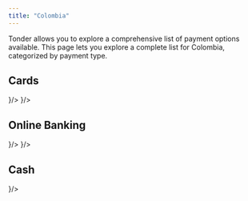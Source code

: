 ```yaml
---
title: "Colombia"
---
```


Tonder allows you to explore a comprehensive list of payment options available. This page lets you explore a complete list for Colombia, categorized by payment type. 

## Cards

<CardGroup cols={4}>
  <Card title="Visa" icon={
    <svg xmlns="http://www.w3.org/2000/svg" width="48" height="32" fill="none"><path d="M0 4a4 4 0 0 1 4-4h40a4 4 0 0 1 4 4v24a4 4 0 0 1-4 4H4a4 4 0 0 1-4-4V4z" fill="#1434CB"/><path d="m19.21 9.196-5.242 12.626h-3.43l-2.59-10.074c-.13-.59-.323-.85-.776-1.112C6.395 10.242 5.1 9.786 4 9.588l.065-.393h5.501c.712 0 1.36.458 1.489 1.309l1.36 7.327 3.365-8.57h3.43v-.066zm13.398 8.505c0-3.337-4.53-3.533-4.53-4.972 0-.458.453-.916 1.359-1.047.453-.065 1.747-.13 3.171.589l.583-2.682C32.414 9.327 31.443 9 30.149 9c-3.172 0-5.437 1.7-5.437 4.187 0 1.832 1.618 2.813 2.848 3.402 1.23.588 1.683.981 1.683 1.57 0 .85-.971 1.243-1.942 1.243-1.618 0-2.589-.458-3.301-.785l-.582 2.747c.776.328 2.135.655 3.56.655 3.365 0 5.566-1.701 5.63-4.318zm8.415 4.121H44L41.411 9.196h-2.783a1.43 1.43 0 0 0-1.36.916l-4.854 11.71h3.366l.647-1.897h4.143l.453 1.897zm-3.625-4.448 1.683-4.71.97 4.71h-2.653zM23.806 9.196l-2.654 12.626h-3.236L20.57 9.196h3.236z" fill="#fff"/><path fill-rule="evenodd" clip-rule="evenodd" d="M44 1H4a3 3 0 0 0-3 3v24a3 3 0 0 0 3 3h40a3 3 0 0 0 3-3V4a3 3 0 0 0-3-3zM4 0a4 4 0 0 0-4 4v24a4 4 0 0 0 4 4h40a4 4 0 0 0 4-4V4a4 4 0 0 0-4-4H4z" fill="#fff" fill-opacity=".1"/></svg>
  }/>
  <Card title="MasterCard" icon={
    <svg xmlns="http://www.w3.org/2000/svg" width="48" height="32" fill="none"><rect width="48" height="32" rx="4" fill="#000"/><path d="M0 4a4 4 0 0 1 4-4h40a4 4 0 0 1 4 4v24a4 4 0 0 1-4 4H4a4 4 0 0 1-4-4V4z" fill="#000"/><path d="M28.867 7.369h-9.735v17.41h9.735V7.37z" fill="#FF5F00"/><path d="M19.751 16.072a11.01 11.01 0 0 1 1.117-4.84A11.064 11.064 0 0 1 24 7.367a11.172 11.172 0 0 0-11.737-1.254 11.107 11.107 0 0 0-4.568 4.085 11.033 11.033 0 0 0 0 11.749 11.107 11.107 0 0 0 4.568 4.084A11.172 11.172 0 0 0 24 24.778a11.064 11.064 0 0 1-3.132-3.865 11.012 11.012 0 0 1-1.117-4.84z" fill="#EB001B"/><path fill-rule="evenodd" clip-rule="evenodd" d="M40.305 21.947a11.033 11.033 0 0 0 0-11.749 11.106 11.106 0 0 0-4.568-4.084A11.172 11.172 0 0 0 24 7.367a11.084 11.084 0 0 1 3.13 3.866 11.03 11.03 0 0 1 0 9.678A11.084 11.084 0 0 1 24 24.778a11.172 11.172 0 0 0 11.737 1.254 11.107 11.107 0 0 0 4.568-4.085zm.634.629v.356h-.079v-.356h-.144v-.073h.367v.073h-.144zm.714-.073v.43h-.08v-.326l-.121.28h-.083l-.121-.279v.324h-.08v-.43h.113l.13.296.13-.295h.112z" fill="#F79E1B"/><path fill-rule="evenodd" clip-rule="evenodd" d="M44 1H4a3 3 0 0 0-3 3v24a3 3 0 0 0 3 3h40a3 3 0 0 0 3-3V4a3 3 0 0 0-3-3zM4 0a4 4 0 0 0-4 4v24a4 4 0 0 0 4 4h40a4 4 0 0 0 4-4V4a4 4 0 0 0-4-4H4z" fill="#fff" fill-opacity=".1"/><rect x=".5" y=".5" width="47" height="31" rx="3.5" stroke="#000" stroke-opacity=".05"/></svg>
  }/>
</CardGroup>

## Online Banking

<CardGroup cols={4}>
  <Card title="Davivienda" icon={
    <svg xmlns="http://www.w3.org/2000/svg" width="48" height="32" fill="none"><path d="M0 3a3 3 0 0 1 3-3h42a3 3 0 0 1 3 3v26a3 3 0 0 1-3 3H3a3 3 0 0 1-3-3V3z" fill="#EFEFEF"/><path fill-rule="evenodd" clip-rule="evenodd" d="M45 1H3a2 2 0 0 0-2 2v26a2 2 0 0 0 2 2h42a2 2 0 0 0 2-2V3a2 2 0 0 0-2-2zM3 0a3 3 0 0 0-3 3v26a3 3 0 0 0 3 3h42a3 3 0 0 0 3-3V3a3 3 0 0 0-3-3H3z" fill="#000" fill-opacity=".1"/><path d="M30.07 25.762c-.02-.463-.027-.924.092-1.377.123-.47.415-.702.893-.725.205-.01.353.088.486.221.304.307.516.679.722 1.053.216.391.411.795.671 1.16.048.066.102.13.16.188.167.168.386.14.51-.065a.845.845 0 0 0 .107-.39c.028-.433-.012-.865-.036-1.297-.01-.18-.017-.36-.017-.54-.001-.181.11-.3.277-.308a.305.305 0 0 1 .329.297c.014.394.022.788.03 1.182.009.385.009.77-.097 1.144-.13.458-.45.697-.919.695a.55.55 0 0 1-.334-.123c-.297-.223-.495-.53-.688-.84-.29-.466-.502-.977-.802-1.437a1.423 1.423 0 0 0-.18-.228c-.164-.163-.358-.146-.492.048-.125.18-.134.392-.144.6-.015.308.012.614.032.92.016.243.023.486.023.73.001.214-.094.323-.28.328-.187.006-.317-.114-.326-.317-.012-.272-.012-.545-.017-.817v-.103z" fill="#EC2E25"/><path d="M35.136 25.708c0-.253-.002-.506 0-.76.001-.186.1-.297.26-.3.17-.003.283.113.284.3.002.457 0 .915-.001 1.372 0 .08.005.142.106.153.598.07 1.19.069 1.762-.15.243-.093.46-.227.613-.448.267-.382.22-.81-.119-1.13-.338-.318-.751-.467-1.198-.546a3.945 3.945 0 0 0-1.754.077.33.33 0 0 1-.072.012c-.125.007-.248.004-.295-.146-.033-.11.038-.232.182-.296.261-.116.543-.146.822-.164.711-.047 1.414 0 2.089.254.383.144.726.353.957.703.447.68.172 1.395-.344 1.798-.395.309-.861.435-1.344.504a5.182 5.182 0 0 1-1.434.003c-.383-.052-.537-.21-.517-.58.011-.218.002-.437.002-.656z" fill="#EC2E26"/><path d="M4.963 25.64c0 .234.002.467-.001.7-.001.076.022.122.1.131.637.077 1.267.073 1.869-.19.29-.126.522-.32.633-.627.14-.384.018-.713-.349-1.007-.37-.297-.806-.41-1.261-.474a3.896 3.896 0 0 0-1.569.1.421.421 0 0 1-.057.012c-.18.025-.287-.025-.322-.147-.03-.11.05-.234.202-.298.23-.098.476-.13.722-.15.79-.062 1.567-.012 2.308.303.34.146.634.356.837.675.418.653.151 1.357-.34 1.754-.342.275-.745.41-1.169.487a5.33 5.33 0 0 1-1.633.036.814.814 0 0 1-.291-.086c-.133-.072-.215-.18-.216-.337-.001-.54-.003-1.08 0-1.62 0-.15.113-.252.261-.254.148-.002.264.097.268.248.007.248.002.496.002.744h.006z" fill="#EB2D24"/><path d="M26.918 25.102c.257 0 .514-.001.77.001.168.002.248.087.247.253-.002.174-.073.25-.247.25-.484.002-.969 0-1.453.001-.055 0-.134-.031-.157.03-.02.053.042.104.08.148.272.328.633.503 1.036.604.671.167 1.342.16 2.013-.002.211-.05.346.003.38.134.035.138-.062.256-.273.315-.655.184-1.321.177-1.988.094-.45-.056-.883-.176-1.274-.418-.395-.245-.672-.583-.734-1.05-.064-.48.127-.88.484-1.192.435-.382.973-.504 1.528-.569.435-.05.87-.039 1.306.001a.864.864 0 0 1 .24.05c.11.043.191.115.172.238-.02.129-.122.187-.245.182-.203-.01-.405-.034-.608-.046-.453-.027-.901.004-1.333.154-.344.12-.63.318-.792.663-.066.14-.056.158.092.159h.756z" fill="#ED2E25"/><path d="M21.287 26.99c-.157.008-.374-.129-.578-.29-.423-.337-.74-.767-1.037-1.212a9.483 9.483 0 0 1-.75-1.33c-.055-.119-.062-.236.016-.347.15-.213.43-.185.547.06.269.561.569 1.105.923 1.617.177.256.364.504.607.703.285.234.468.234.748-.001.293-.246.512-.556.722-.872.303-.458.569-.937.803-1.435.092-.194.248-.26.412-.188.181.08.258.258.166.45-.426.882-.915 1.724-1.627 2.412-.232.224-.488.418-.952.433z" fill="#EC2E25"/><path d="M15.053 26.99c-.308-.004-.516-.122-.712-.272-.41-.315-.714-.724-1.004-1.144a9.336 9.336 0 0 1-.813-1.43c-.114-.25.07-.503.337-.47.125.015.19.101.24.208a10.65 10.65 0 0 0 1.008 1.736c.165.227.34.45.57.617.242.175.406.177.647-.008.304-.235.522-.546.735-.86.322-.475.6-.976.843-1.496.083-.18.237-.244.404-.174.166.069.258.243.182.405-.458.967-.985 1.888-1.808 2.597-.232.2-.47.29-.629.292z" fill="#EC2E24"/><path d="M10.753 23.672c.225-.01.403.075.57.188.367.249.652.581.911.934.377.513.703 1.06.978 1.636.032.066.065.132.071.206.013.158-.089.3-.24.34-.156.04-.283-.016-.357-.173-.23-.489-.488-.962-.782-1.414-.207-.319-.423-.629-.707-.885-.314-.284-.518-.289-.836-.002-.376.338-.642.764-.906 1.19-.214.346-.4.71-.58 1.076-.098.203-.249.269-.42.19-.176-.081-.247-.262-.153-.455.43-.892.927-1.741 1.652-2.431.163-.155.344-.284.559-.359a.565.565 0 0 1 .24-.04z" fill="#ED2D25"/><path d="M41.462 23.67a.949.949 0 0 1 .573.187c.37.253.656.589.918.946.378.514.702 1.061.979 1.636.036.075.072.15.068.235a.326.326 0 0 1-.265.306c-.147.03-.26-.022-.33-.173-.22-.46-.46-.91-.736-1.34-.22-.345-.447-.683-.754-.959-.325-.29-.519-.293-.847 0-.267.237-.47.528-.668.823-.308.461-.574.947-.813 1.447-.091.189-.249.258-.413.186a.331.331 0 0 1-.159-.457c.404-.84.872-1.638 1.525-2.312.163-.167.34-.316.552-.423a.824.824 0 0 1 .37-.102z" fill="#ED2E25"/><path d="M17.889 25.322v-1.314c0-.217.105-.337.292-.34.187-.002.31.116.31.326.004.895.004 1.79 0 2.686 0 .189-.123.297-.307.293-.176-.003-.293-.122-.294-.309-.002-.447-.001-.894-.001-1.342z" fill="#EA2E23"/><path d="M24.88 25.339c0 .442.004.884-.002 1.326-.003.254-.235.387-.455.27-.112-.06-.15-.164-.151-.28-.002-.885-.002-1.77.002-2.654 0-.212.117-.332.301-.333.19-.002.3.118.302.344.004.442.001.884.001 1.326h.002z" fill="#EC2D23"/><path d="M28.082 6.61c-.027-.122-.05-.213-.066-.305-.068-.407.1-.692.501-.724.67-.051 1.346-.06 2.016.007.335.035.473.234.477.575.004.385-.148.741-.202 1.116-.04.281-.078.563-.12.844-.018.11.014.18.11.25.676.506 1.358 1.008 1.992 1.568.276.244.522.516.712.835.403.678.241 1.311-.43 1.667a2.76 2.76 0 0 1-.822.269c-.464.082-.93.056-1.395.024-.164-.011-.183.043-.17.184.07.73.29 1.412.64 2.054.197.36.432.693.68 1.018.84 1.097.89 2.452.128 3.596-.485.73-1.17 1.21-1.975 1.525-1.14.448-2.313.478-3.5.239a.582.582 0 0 0-.277.008 9.386 9.386 0 0 1-3.457.268c-.522-.058-1.04-.134-1.545-.288-.12-.037-.233.021-.347.042-1.295.232-2.553.143-3.749-.445-.755-.371-1.379-.9-1.767-1.66-.588-1.152-.434-2.256.314-3.275.51-.693.952-1.412 1.174-2.251.076-.287.124-.578.147-.875.01-.127-.03-.146-.145-.14-.53.032-1.061.064-1.587-.058a2.365 2.365 0 0 1-.799-.324c-.471-.316-.62-.788-.409-1.317.174-.435.472-.782.82-1.079 2.11-1.802 4.39-3.34 6.943-4.444.341-.148.694-.263 1.048-.378.694-.228 1.369-.148 2.047.08 1 .336 1.938.805 2.86 1.311l.153.083z" fill="#060303"/><path d="M31.329 12.508c-.895-.059-1.79-.12-2.685-.176-1.556-.097-3.112-.197-4.671-.2-1.471-.001-2.939.086-4.406.181-1.002.066-2.003.13-3.006.186-.43.024-.848-.042-1.233-.254-.658-.362-.803-1.05-.35-1.657.288-.388.648-.706 1.016-1.012a27.16 27.16 0 0 1 5.521-3.58c.468-.226.954-.409 1.447-.574.768-.257 1.51-.16 2.251.111 1.294.475 2.487 1.147 3.648 1.88 1.22.771 2.396 1.606 3.46 2.589.188.172.366.354.519.559.51.682.3 1.44-.488 1.763-.328.134-.67.187-1.023.184z" fill="#F7971C"/><path d="M26.964 21.15c.246-.099.471-.213.685-.346.244-.151.464-.33.628-.566.376-.544.208-1.056-.412-1.282-.471-.173-.937-.358-1.41-.523-.135-.047-.152-.115-.129-.233.087-.438.115-.882.097-1.327-.04-.952-.21-1.871-.72-2.696-.317-.51-.737-.907-1.337-1.035-.822-.176-1.5.09-2.024.75-.482.604-.711 1.315-.84 2.065a6.603 6.603 0 0 0 .01 2.26c.023.138-.027.178-.133.217-.493.183-.989.356-1.473.559-.607.254-.725.794-.303 1.304.297.36.687.591 1.104.782.058.026.123.042.174.102-.12.069-.253.055-.374.066-1.12.103-2.197-.039-3.162-.663-.941-.609-1.54-1.464-1.684-2.591-.082-.64.06-1.251.418-1.8.535-.817.96-1.685 1.175-2.646.047-.213.098-.428.1-.647.002-.125.03-.187.178-.193.684-.027 1.367-.068 2.05-.107.771-.043 1.542-.095 2.314-.131.66-.031 1.322-.067 1.982-.062.814.007 1.628.05 2.441.084.548.023 1.096.056 1.644.086.783.044 1.566.091 2.348.133.1.006.149.032.16.14.121 1.15.549 2.189 1.166 3.151.29.45.51.916.544 1.461a3.092 3.092 0 0 1-.437 1.82c-.747 1.249-1.898 1.835-3.305 1.975a6.348 6.348 0 0 1-1.358-.036c-.035-.003-.072-.003-.117-.072z" fill="#EC1C2A"/><path d="M21.823 17.285c.003-.73.102-1.56.481-2.335.177-.361.404-.686.735-.92.694-.488 1.52-.362 2.103.319.412.48.625 1.056.746 1.667.247 1.258.104 2.489-.267 3.703-.04.133-.098.172-.235.15a9.357 9.357 0 0 0-2.91 0c-.16.026-.223-.023-.268-.175a8.901 8.901 0 0 1-.385-2.409z" fill="#FEDF19"/><path d="M27.01 20.982c.146-.272.128-.408-.076-.578-.294-.246-.655-.344-1.016-.432-.26-.063-.264-.06-.18-.322.285-.895.42-1.812.367-2.75-.05-.919-.25-1.791-.812-2.55-.712-.963-1.965-.99-2.707-.053-.482.61-.702 1.322-.804 2.077-.156 1.154-.005 2.28.353 3.38.043.131.016.166-.118.196-.327.073-.655.154-.947.332-.02.012-.041.023-.06.036-.28.19-.328.33-.203.664-.479-.25-.916-.508-1.137-1.011-.176-.399-.014-.782.392-.937.441-.169.885-.33 1.326-.498.25-.095.244-.106.205-.379-.188-1.283-.092-2.53.51-3.702.22-.43.533-.781.973-1a1.881 1.881 0 0 1 2.282.46c.472.546.712 1.197.848 1.89.162.828.162 1.66.016 2.491-.019.106.006.162.112.2.461.168.915.351 1.377.513.468.165.646.55.432.999-.228.477-.647.737-1.135.974h.001z" fill="#0480C2"/><path d="M24.164 21.544c-.914.003-1.754-.047-2.573-.284a1.834 1.834 0 0 1-.578-.26c-.257-.187-.257-.382-.001-.568.259-.188.562-.276.868-.338a10.067 10.067 0 0 1 2.868-.162c.582.05 1.163.102 1.716.313.116.044.229.095.332.165.288.194.287.422-.001.612-.17.112-.356.182-.55.24-.702.208-1.423.261-2.08.282z" fill="#F7971D"/><path d="M29.554 5.816c.22.015.497-.027.773.022.285.05.404.18.376.477-.027.3-.088.596-.131.894a6.997 6.997 0 0 0-.075.742c-.006.168-.035.186-.171.09-.45-.316-.913-.61-1.377-.901-.115-.073-.232-.142-.348-.212-.227-.136-.38-.65-.268-.894.059-.13.167-.179.297-.19.147-.013.294-.023.441-.028.142-.004.284 0 .483 0z" fill="#EC1C2A"/><path d="M28.674 16.662c-.331 0-.662.002-.992 0-.441-.003-.694-.255-.695-.693-.002-.445 0-.89 0-1.334 0-.436.234-.698.666-.705a74.11 74.11 0 0 1 2.07-.002c.362.004.62.232.653.617.043.501.041 1.008 0 1.51-.032.401-.305.609-.711.61h-.992v-.003z" fill="#190717"/><path d="M19.16 16.666h-.992c-.445-.001-.709-.259-.712-.702-.003-.45-.004-.9 0-1.351.003-.404.259-.678.659-.684.69-.01 1.381-.01 2.071 0 .415.008.667.277.672.692.006.45.005.901.001 1.352-.004.416-.278.687-.69.691-.171.002-.343.001-.514.002h-.495z" fill="#1A0C1B"/><path d="M25.74 17.622a.309.309 0 0 1-.292.316.302.302 0 0 1-.302-.301c-.001-.175.122-.31.287-.315a.308.308 0 0 1 .307.3z" fill="#060405"/><path d="M28.685 16.59c-.33 0-.661-.003-.992 0-.347.004-.65-.23-.634-.625.018-.45.002-.901.004-1.351.002-.368.222-.605.59-.61a79.44 79.44 0 0 1 2.054 0c.369.005.602.25.608.623.007.44.006.878 0 1.317-.005.41-.248.644-.656.646h-.974z" fill="#087FBE"/><path d="M19.14 16.589c-.33 0-.66.003-.99 0-.383-.005-.616-.24-.619-.624a106.89 106.89 0 0 1 0-1.316c.002-.413.22-.641.632-.645a95.288 95.288 0 0 1 2 .002c.394.004.62.245.621.642.002.444.002.89 0 1.334-.003.357-.24.6-.599.606-.348.006-.696.001-1.044.001z" fill="#0A7FBC"/><path d="M29.964 15.562c.143.37-.079.71-.465.712h-1.505c-.434 0-.584-.154-.576-.589 0-.04.01-.08.016-.121a.13.13 0 0 1 .072-.049c.523-.122.747-.517.896-.984.02-.065.019-.144.094-.181.137-.058.276-.036.415-.013.06.028.076.087.092.143.146.484.392.88.907 1.038.023.007.038.027.054.045v-.002z" fill="#010205"/><path d="M28.496 14.35c-.079.358-.206.69-.479.951a.907.907 0 0 1-.583.263c-.042-.3-.026-.6-.008-.9a.36.36 0 0 1 .306-.327c.251-.04.51-.053.764.013z" fill="#F8DF1B"/><path d="M29.964 15.562c-.556-.1-.802-.512-.982-.99-.03-.076-.048-.157-.071-.236.234-.044.472-.03.705-.013.175.013.326.128.354.303.05.309.06.624-.006.936z" fill="#F7E11D"/><path d="M18.977 14.35a.577.577 0 0 1 .413 0c.084.017.073.095.092.15.095.27.215.522.42.726a.928.928 0 0 0 .411.258c.051.014.103.028.134.078.096.48-.093.714-.573.713-.49-.002-.98 0-1.47-.001-.405 0-.623-.319-.486-.711a.167.167 0 0 1 .087-.057c.47-.119.693-.471.85-.89.034-.092.026-.204.122-.267z" fill="#020203"/><path d="M18.977 14.35c-.075.312-.183.609-.393.858a.945.945 0 0 1-.666.355c-.067-.31-.052-.623-.01-.931a.363.363 0 0 1 .318-.3c.248-.028.502-.053.75.017z" fill="#F8E01E"/><path d="M20.447 15.562c-.57-.1-.816-.524-.997-1.01-.024-.066-.04-.135-.06-.203.255-.07.515-.05.768-.01a.365.365 0 0 1 .297.321 3.57 3.57 0 0 1-.008.902z" fill="#F9E01B"/></svg>
  }/>
  <Card title="PSE" icon={
    <svg xmlns="http://www.w3.org/2000/svg" width="48" height="32" fill="none"><path d="M0 4a4 4 0 0 1 4-4h40a4 4 0 0 1 4 4v24a4 4 0 0 1-4 4H4a4 4 0 0 1-4-4V4z" fill="#183372"/><path fill-rule="evenodd" clip-rule="evenodd" d="M39.724 12.9c-.688 0-1.276.494-1.394 1.171l-.214 1.223h4.597l.192-1.538a.762.762 0 0 0-.756-.857h-2.425zm-1.795 3.463c.047.013.096.02.148.02H43a.762.762 0 0 0 .756-.667l.229-1.825a1.85 1.85 0 0 0-1.837-2.08h-2.425a2.504 2.504 0 0 0-2.467 2.073l-.647 3.705a1.85 1.85 0 0 0 1.823 2.17h4.107a.544.544 0 1 0 0-1.09h-4.107a.762.762 0 0 1-.75-.893l.246-1.413zM30.415 13.807a2.504 2.504 0 0 1 2.472-2.105h3.556a.544.544 0 0 1 0 1.088h-3.556c-.695 0-1.287.505-1.398 1.19l-.034.213a.762.762 0 0 0 .752.884h2.43a1.85 1.85 0 0 1 1.836 2.08l-.085.68a2.068 2.068 0 0 1-2.052 1.812H29.91a.544.544 0 0 1 0-1.088h4.425a.98.98 0 0 0 .972-.859l.085-.68a.762.762 0 0 0-.756-.857h-2.43a1.85 1.85 0 0 1-1.827-2.145l.035-.213zM26.437 12.79c-1.002 0-1.86.718-2.036 1.705l-.607 3.387a.533.533 0 0 1 .038.05l.071.107c.263.394.705.63 1.178.63h2.222a.762.762 0 0 0 .749-.621l.816-4.355a.762.762 0 0 0-.749-.903h-1.682zm-2.885 6.447c.432.333.968.521 1.529.521h2.222a1.85 1.85 0 0 0 1.819-1.51l.816-4.354a1.85 1.85 0 0 0-1.819-2.192h-1.682a3.157 3.157 0 0 0-3.108 2.6l-1.466 8.19a.544.544 0 0 0 1.072.193l.617-3.448z" fill="#fff"/><path d="M17.5 8.871a.87.87 0 1 1-1.742 0 .87.87 0 0 1 1.742 0zM18.153 11.92a.87.87 0 1 0 0-1.742.87.87 0 0 0 0 1.741zM14.424 13.226a.871.871 0 1 0-.089.653h2.785l1.245 1.633h-5.5a.871.871 0 1 0 0 .653h6.828l-.87 1.742h-1.386a.871.871 0 1 0 0 .653h1.789l1.198-2.395h2.193v-.653h-3.431l-1.742-2.286h-3.02zM15.105 11.92a.871.871 0 1 0 0-1.743.871.871 0 0 0 0 1.742zM18.153 21.282a.871.871 0 1 0 0-1.742.871.871 0 0 0 0 1.742zM17.718 22.806a.871.871 0 1 1-1.742 0 .871.871 0 0 1 1.742 0zM15.105 21.064a.653.653 0 1 0 0-1.306.653.653 0 0 0 0 1.306z" fill="#F6BB28"/><path d="M14.234 18.234a.653.653 0 1 1-1.306 0 .653.653 0 0 1 1.306 0zM9.008 16.492a.653.653 0 1 0 0-1.307.653.653 0 0 0 0 1.307zM11.185 13.444a.653.653 0 1 1-1.306 0 .653.653 0 0 1 1.306 0zM12.056 11.702a.653.653 0 1 0 0-1.307.653.653 0 0 0 0 1.307zM14.234 8.653a.653.653 0 1 1-1.307 0 .653.653 0 0 1 1.307 0zM10.532 18.887a.653.653 0 1 0 0-1.306.653.653 0 0 0 0 1.306zM14.234 22.806a.653.653 0 1 1-1.307 0 .653.653 0 0 1 1.307 0zM11.947 21.064a.544.544 0 1 0 0-1.088.544.544 0 0 0 0 1.088zM7.92 18.343a.544.544 0 1 1-1.09 0 .544.544 0 0 1 1.09 0zM6.722 16.492a.544.544 0 1 0 0-1.089.544.544 0 0 0 0 1.089zM7.92 13.552a.544.544 0 1 1-1.09 0 .544.544 0 0 1 1.09 0zM8.9 11.484a.544.544 0 1 0 0-1.089.544.544 0 0 0 0 1.089zM10.968 8.762a.544.544 0 1 1-1.089 0 .544.544 0 0 1 1.089 0zM10.423 23.242a.544.544 0 1 0 0-1.089.544.544 0 0 0 0 1.089zM9.443 20.411a.436.436 0 1 1-.87 0 .436.436 0 0 1 .87 0zM6.722 20.847a.327.327 0 1 0 0-.653.327.327 0 0 0 0 .653zM5.524 18.343a.327.327 0 1 1-.653 0 .327.327 0 0 1 .653 0zM4.327 16.274a.327.327 0 1 0 0-.653.327.327 0 0 0 0 .653zM5.524 13.552a.327.327 0 1 1-.653 0 .327.327 0 0 1 .653 0zM6.722 11.266a.327.327 0 1 0 0-.653.327.327 0 0 0 0 .653z" fill="#F6BB28"/><path fill-rule="evenodd" clip-rule="evenodd" d="M44 1H4a3 3 0 0 0-3 3v24a3 3 0 0 0 3 3h40a3 3 0 0 0 3-3V4a3 3 0 0 0-3-3zM4 0a4 4 0 0 0-4 4v24a4 4 0 0 0 4 4h40a4 4 0 0 0 4-4V4a4 4 0 0 0-4-4H4z" fill="#fff" fill-opacity=".1"/></svg>
  }/>
</CardGroup>

## Cash

<CardGroup cols={4}>
  <Card title="Efecty" icon={
    <svg xmlns="http://www.w3.org/2000/svg" width="48" height="32" fill="none"><path d="M0 4a4 4 0 0 1 4-4h40a4 4 0 0 1 4 4v24a4 4 0 0 1-4 4H4a4 4 0 0 1-4-4V4z" fill="#F6CC00"/><path fill-rule="evenodd" clip-rule="evenodd" d="M6.005 22.17c3.028 1.703 7.049.296 8.981-3.141a8.032 8.032 0 0 0 .797-2l-.028.86c1.205 2.169 3.954 2.989 5.737 1.687.434.723 2.99.53 3.327-.338 2.218 1.399 4.05.772 5.208.145 1.784 1.06 3.471.868 4.676.048.097.338 1.334.675 1.88.627-.337 1.06-.385 2.178 2.7 2.459 2.548.232 3.674-3.057 4.838-6.456.255-.747.513-1.499.787-2.22.074-.193.114-.401.08-.605-.402-2.38-3.84-1.706-4.21-.41-.53-.916-1.96-1.141-2.892-1.061-.145-2.604-4.243-1.254-4.147.096-2.218-.626-3.471.29-4.05.917-.916-1.206-2.7-1.302-3.327-1.061 1.013-3.327-4.87-3.616-5.64.29-1.89-1.042-4.244.192-4.822 1.494l-.013.383c-.33-1.75-1.322-3.283-2.883-4.161-3.028-1.702-7.049-.296-8.981 3.141-1.933 3.438-1.046 7.604 1.982 9.306z" fill="#F6CC00"/><path fill-rule="evenodd" clip-rule="evenodd" d="M12.807 19.363c-2.316 2.14-5.639 2.311-7.421.382-1.783-1.93-1.35-5.228.966-7.369 2.316-2.14 5.639-2.311 7.422-.382 1.782 1.93 1.35 5.228-.966 7.369zm-2.752-8.068a.237.237 0 0 1 .248.246l-.028.815c.373.068.718.2.984.348l.004.002a.579.579 0 0 1-.562 1.011h-.002c-.215-.12-.6-.233-.996-.248a1.265 1.265 0 0 0-.055.004.79.79 0 0 0-.401.14c-.098.071-.2.191-.272.408-.043.13-.026.23.051.35.093.143.27.302.53.463.387.242.808.408 1.154.545.134.053.257.102.362.149.178.078.376.227.545.396.176.175.365.415.488.703.125.294.19.66.074 1.049-.116.388-.39.722-.793.997a2.503 2.503 0 0 1-1.16.412c.006.075 0 .17-.007.276-.005.091-.011.192-.011.298.723-.232 1.42-.649 2.07-1.25 1.883-2.029 2.751-4.922-.175-6.903l.033-.044c3.327 1.784 2.41 5.69.29 7.47-1.007.93-2.134 1.45-3.317 1.534a.237.237 0 0 1-.248-.245l.042-1.216c-.2-.034-.39-.08-.566-.132l-.147-.042-.18-.04a.578.578 0 0 1-.145-.054l-.178-.052a.578.578 0 1 1 .322-1.111l.469.135.64.145c.075.017.149.031.221.044.44.041.817-.028 1.088-.237.2-.155.249-.274.263-.337a.406.406 0 0 0-.043-.262 1.16 1.16 0 0 0-.24-.326 1.232 1.232 0 0 0-.134-.114c-.033-.024-.052-.035-.056-.037-.002 0-.002 0 0 0-.048-.021-.123-.05-.219-.089-.345-.136-.95-.374-1.44-.68-.322-.2-.663-.467-.89-.817a1.519 1.519 0 0 1-.176-1.344c.255-.767.853-1.132 1.454-1.272.005-.086.01-.18.01-.28-.723.232-1.42.649-2.069 1.249-1.884 2.03-2.752 4.922.174 6.904l-.033.043c-3.327-1.784-2.41-5.69-.29-7.47 1.007-.93 2.134-1.45 3.317-1.534zm14.267-.595a1.784 1.784 0 0 0-1.962 1.775v.833h-.964l.386.964h.578v4.147h1.061v-4.147h1.06l.387-.964H23.42v-.833c0-.428.37-.762.795-.72l.55.056.198-.962-.642-.149zm-6.29 5.646h3.294v-.53c0-.673-.155-1.326-.522-1.825-.38-.519-.96-.828-1.685-.828-.726 0-1.305.31-1.685.828-.367.5-.522 1.152-.522 1.824 0 1.343.853 2.675 2.17 2.7.816.103 1.744-.173 2.202-.387l-.45-.961c-.36.168-1.094.37-1.641.293l-.037-.006h-.037c-.419 0-.917-.398-1.086-1.108zm.257-1.727c-.122.166-.216.39-.269.666h2.198a1.647 1.647 0 0 0-.269-.666c-.178-.242-.437-.395-.83-.395-.393 0-.652.153-.83.395zm11.04 1.775h-3.292c.17.71.667 1.109 1.086 1.109h.037l.036.005c.548.077 1.282-.124 1.641-.293l.45.96c-.457.215-1.386.491-2.202.388-1.317-.025-2.17-1.357-2.17-2.7 0-.672.156-1.324.522-1.823.381-.52.96-.829 1.686-.829.725 0 1.304.31 1.685.829.366.499.521 1.15.521 1.823v.53zm-3.305-1.061c.053-.276.147-.5.268-.666.178-.242.437-.395.83-.395.394 0 .653.153.83.395.122.166.217.39.27.666h-2.198zm4.967.579c0-.526.123-.935.316-1.197.178-.242.504-.557.83-.587.2 0 .45.004.682.03.254.028.96.323 1.011.355v-.957c-.268-.167-.623-.229-.893-.26a7.387 7.387 0 0 0-.8-.036c-.726 0-1.305.309-1.685.828-.367.499-.522 1.151-.522 1.824 0 1.343.853 2.674 2.17 2.7.816.102 1.567-.172 2.025-.386l-.273-.963c-.36.169-1.094.37-1.641.293l-.037-.005h-.037c-.514 0-1.146-.599-1.146-1.64zm11.076-2.054c.082-.319.11-.495.11-.55h1.157c0 .127-.059.287-.123.46a3.818 3.818 0 0 0-.117.356c-.084.325-.203.72-.341 1.148a47.097 47.097 0 0 1-1 2.764c-.364.917-.774 1.862-1.356 2.445-.306.306-.683.538-1.145.6-.459.06-.741-.055-1.229-.313l.304-.938c.354.188.605.223.785.199.176-.024.349-.112.535-.298.322-.322.604-.855.899-1.546l-.054.026-1.769-3.752a.241.241 0 0 0-.218-.139h-2.21v2.845c0 .16.04.233.065.265.024.03.068.064.157.081.2.04.563-.023.974-.302l.596.877c-.553.376-1.203.579-1.774.466a1.305 1.305 0 0 1-.783-.462c-.204-.256-.296-.578-.296-.925V14.32h-.916v-1.06h.916v-1.061l1.06-.386v1.447h2.211c.504 0 .963.29 1.178.747l1.369 2.904a44.89 44.89 0 0 0 .691-1.966c.136-.417.247-.79.324-1.087z" fill="#000"/><path fill-rule="evenodd" clip-rule="evenodd" d="M44 1H4a3 3 0 0 0-3 3v24a3 3 0 0 0 3 3h40a3 3 0 0 0 3-3V4a3 3 0 0 0-3-3zM4 0a4 4 0 0 0-4 4v24a4 4 0 0 0 4 4h40a4 4 0 0 0 4-4V4a4 4 0 0 0-4-4H4z" fill="#000" fill-opacity=".1"/></svg>
  }/>
</CardGroup>
